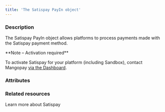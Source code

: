 ```yaml
---
title: 'The Satispay PayIn object'
---
```


  
### Description
The Satispay PayIn object allows platforms to process payments made with the Satispay payment method.  

<Note>  
**Note – Activation required** 
  
To activate Satispay for your platform (including Sandbox), contact Mangopay <a href="https://hub.mangopay.com/" target="_blank">via the Dashboard</a>.  
</Note>

### Attributes  

<Id />  

<Tag1 />  

<CreationDate />  

<AuthorId1 />  

<DebitedFunds2 />  

<CreditedFunds2 />  

<Fees1 />  

<Status1 />  

<ResultCode />  

<ResultMessage />  

<ExecutionDate />  

<Type />  

<Nature />  

<CreditedWalletId1 />  

<CreditedUserId />  

<PaymentType5 />  

<RedirectURL />  

<ReturnURL1 />  

<StatementDescriptor />  

<Country3 />  

<ProfilingAttemptReference />

### Related resources

<Card title="Guide" href="/guides/payment-methods/satispay">Learn more about Satispay</Card>